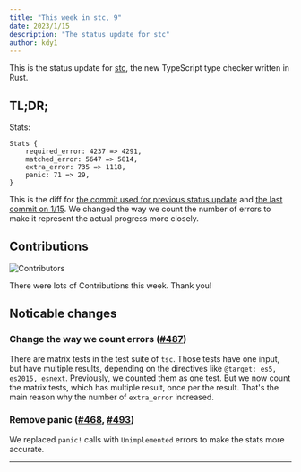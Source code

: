 ```yaml
---
title: "This week in stc, 9"
date: 2023/1/15
description: "The status update for stc"
author: kdy1
---
```


This is the status update for [stc][], the new TypeScript type checker written in Rust.

## TL;DR;

Stats:

```
Stats {
    required_error: 4237 => 4291,
    matched_error: 5647 => 5814,
    extra_error: 735 => 1118,
    panic: 71 => 29,
}
```

This is the diff for [the commit used for previous status update](https://github.com/dudykr/stc/blob/b021e8958481fedb12c648f070963b59ccb28128/crates/stc_ts_type_checker/tests/tsc-stats.rust-debug) and [the last commit on 1/15](https://github.com/dudykr/stc/blob/fcf2e3c58eca78aa46fdbe4c16435225b9a2a663/crates/stc_ts_type_checker/tests/tsc-stats.rust-debug).
We changed the way we count the number of errors to make it represent the actual progress more closely.

## Contributions

![Contributors](/images/this-week-in-stc/9/contributors.png)

There were lots of Contributions this week.
Thank you!

## Noticable changes

### Change the way we count errors ([#487](https://github.com/dudykr/stc/pull/487))

There are matrix tests in the test suite of `tsc`.
Those tests have one input, but have multiple results, depending on the directives like `@target: es5, es2015, esnext`.
Previously, we counted them as one test.
But we now count the matrix tests, which has multiple result, once per the result.
That's the main reason why the number of `extra_error` increased.

### Remove panic ([#468](https://github.com/dudykr/stc/pull/468), [#493](https://github.com/dudykr/stc/pull/493))

We replaced `panic!` calls with `Unimplemented` errors to make the stats more accurate.

---

[stc]: https://github.com/dudykr/stc
